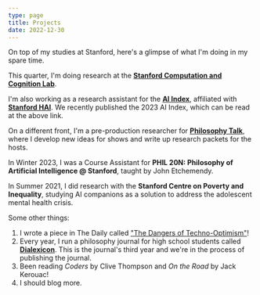 ```yaml
---
type: page
title: Projects
date: 2022-12-30
---
```


On top of my studies at Stanford, here's a glimpse of what I'm doing in my spare time.

This quarter, I'm doing research at the **[Stanford Computation and Cognition Lab](https://cocolab.stanford.edu)**.

I'm also working as a research assistant for the **[AI Index](https://aiindex.stanford.edu/)**, affiliated with **[Stanford HAI](https://hai.stanford.edu)**. We recently published the 2023 AI Index, which can be read at the above link.

On a different front, I'm a pre-production researcher for **[Philosophy Talk](https://www.philosophytalk.org/)**, where I develop new ideas for shows and write up research packets for the hosts.

In Winter 2023, I was a Course Assistant for **PHIL 20N: Philosophy of Artificial Intelligence @ Stanford**, taught by John Etchemendy.

In Summer 2021, I did research with the **Stanford Centre on Poverty and Inequality**, studying AI companions as a solution to address the adolescent mental health crisis.


Some other things:
1. I wrote a piece in The Daily called ["The Dangers of Techno-Optimism"](https://stanforddaily.com/2022/11/29/opinion-the-dangers-of-techno-optimism/)!
2. Every year, I run a philosophy journal for high school students called **[Dialexicon](https://www.dialexicon.org/)**. This is the journal's third year and we're in the process of publishing the journal.
3. Been reading *Coders* by Clive Thompson and *On the Road* by Jack Kerouac!
4. I should blog more.
